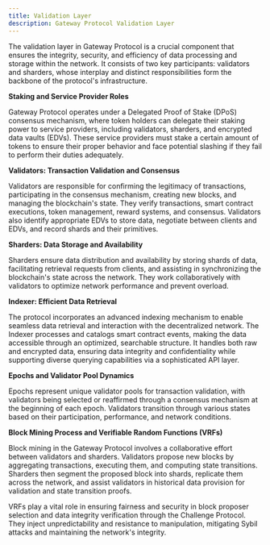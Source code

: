 ```yaml
---
title: Validation Layer
description: Gateway Protocol Validation Layer
---
```


The validation layer in Gateway Protocol is a crucial component that ensures the integrity, security, and efficiency of data processing and storage within the network. It consists of two key participants: validators and sharders, whose interplay and distinct responsibilities form the backbone of the protocol's infrastructure.

**Staking and Service Provider Roles**

Gateway Protocol operates under a Delegated Proof of Stake (DPoS) consensus mechanism, where token holders can delegate their staking power to service providers, including validators, sharders, and encrypted data vaults (EDVs). These service providers must stake a certain amount of tokens to ensure their proper behavior and face potential slashing if they fail to perform their duties adequately.

**Validators: Transaction Validation and Consensus**

Validators are responsible for confirming the legitimacy of transactions, participating in the consensus mechanism, creating new blocks, and managing the blockchain's state. They verify transactions, smart contract executions, token management, reward systems, and consensus. Validators also identify appropriate EDVs to store data, negotiate between clients and EDVs, and record shards and their primitives.

**Sharders: Data Storage and Availability**

Sharders ensure data distribution and availability by storing shards of data, facilitating retrieval requests from clients, and assisting in synchronizing the blockchain's state across the network. They work collaboratively with validators to optimize network performance and prevent overload.

**Indexer: Efficient Data Retrieval**

The protocol incorporates an advanced indexing mechanism to enable seamless data retrieval and interaction with the decentralized network. The Indexer processes and catalogs smart contract events, making the data accessible through an optimized, searchable structure. It handles both raw and encrypted data, ensuring data integrity and confidentiality while supporting diverse querying capabilities via a sophisticated API layer.

**Epochs and Validator Pool Dynamics**

Epochs represent unique validator pools for transaction validation, with validators being selected or reaffirmed through a consensus mechanism at the beginning of each epoch. Validators transition through various states based on their participation, performance, and network conditions.

**Block Mining Process and Verifiable Random Functions (VRFs)**

Block mining in the Gateway Protocol involves a collaborative effort between validators and sharders. Validators propose new blocks by aggregating transactions, executing them, and computing state transitions. Sharders then segment the proposed block into shards, replicate them across the network, and assist validators in historical data provision for validation and state transition proofs.

VRFs play a vital role in ensuring fairness and security in block proposer selection and data integrity verification through the Challenge Protocol. They inject unpredictability and resistance to manipulation, mitigating Sybil attacks and maintaining the network's integrity.
